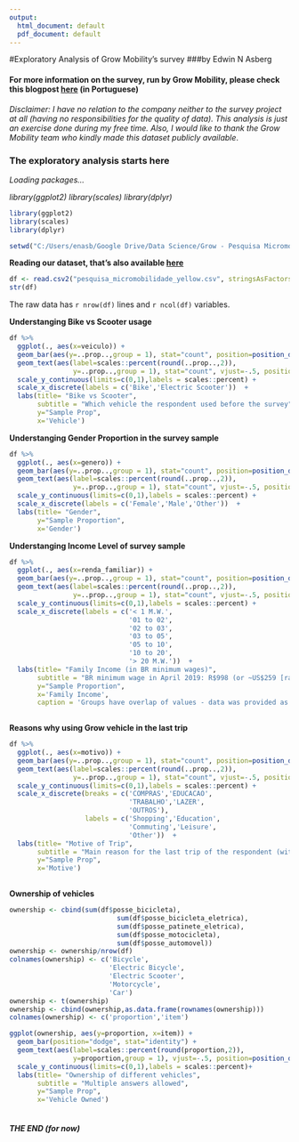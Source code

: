 ```yaml
---
output:
  html_document: default
  pdf_document: default
---
```

#Exploratory Analysis of Grow Mobility's survey
###by Edwin N Asberg

#### For more information on the survey, run by Grow Mobility, please check this blogpost [here](https://medium.com/@growmobility/pesquisa-de-perfil-dos-usu%C3%A1rios-de-patinetes-e-bicicleta-yellow-em-s%C3%A3o-paulo-55728861ac57) (in Portuguese)

*Disclaimer: I have no relation to the company neither to the survey project at all (having no responsibilities for the quality of data). This analysis is just an exercise done during my free time. Also, I would like to thank the Grow Mobility team who kindly made this dataset publicly available*.

### The exploratory analysis starts here

*Loading packages...*

*library(ggplot2)* 
*library(scales)* 
*library(dplyr)* 

```r
library(ggplot2)
library(scales)
library(dplyr)
``` 

```r
setwd("C:/Users/enasb/Google Drive/Data Science/Grow - Pesquisa Micromobilidade/pesquisa_mobilidade_grow")
``` 

**Reading our dataset, that's also available [here](https://archive.org/download/pesquisa_micromobilidade_yellow/pesquisa_micromobilidade_yellow.rar)  **
```r
df <- read.csv2("pesquisa_micromobilidade_yellow.csv", stringsAsFactors = FALSE)
str(df)
``` 
The raw data has `r nrow(df)` lines and `r ncol(df)` variables.

**Understanging Bike vs Scooter usage**
```r
df %>% 
  ggplot(., aes(x=veiculo)) + 
  geom_bar(aes(y=..prop..,group = 1), stat="count", position=position_dodge()) +
  geom_text(aes(label=scales::percent(round(..prop..,2)), 
                y=..prop..,group = 1), stat="count", vjust=-.5, position=position_dodge(.9)) +
  scale_y_continuous(limits=c(0,1),labels = scales::percent) +
  scale_x_discrete(labels = c('Bike','Electric Scooter'))  +
  labs(title= "Bike vs Scooter",
       subtitle = "Which vehicle the respondent used before the survey",
       y="Sample Prop",
       x='Vehicle')
```

**Understanging Gender Proportion in the survey sample**
```r
df %>% 
  ggplot(., aes(x=genero)) + 
  geom_bar(aes(y=..prop..,group = 1), stat="count", position=position_dodge()) +
  geom_text(aes(label=scales::percent(round(..prop..,2)), 
                y=..prop..,group = 1), stat="count", vjust=-.5, position=position_dodge(.9)) +
  scale_y_continuous(limits=c(0,1),labels = scales::percent) +
  scale_x_discrete(labels = c('Female','Male','Other'))  +
  labs(title= "Gender",
       y="Sample Proportion",
       x='Gender')
```

**Understanging Income Level of survey sample**
```r
df %>% 
  ggplot(., aes(x=renda_familiar)) + 
  geom_bar(aes(y=..prop..,group = 1), stat="count", position=position_dodge()) +
  geom_text(aes(label=scales::percent(round(..prop..,2)), 
                y=..prop..,group = 1), stat="count", vjust=-.5, position=position_dodge(.9)) +
  scale_y_continuous(limits=c(0,1),labels = scales::percent) +
  scale_x_discrete(labels = c('< 1 M.W.',
                              '01 to 02',
                              '02 to 03',
                              '03 to 05',
                              '05 to 10',
                              '10 to 20',
                              '> 20 M.W.'))  +
  labs(title= "Family Income (in BR minimum wages)",
       subtitle = "BR minimum wage in April 2019: R$998 (or ~US$259 [rate from Apr 1st])",
       y="Sample Proportion",
       x='Family Income',
       caption = 'Groups have overlap of values - data was provided as it is.')
  
```

**Reasons why using Grow vehicle in the last trip**
```r
df %>% 
  ggplot(., aes(x=motivo)) + 
  geom_bar(aes(y=..prop..,group = 1), stat="count", position=position_dodge()) +
  geom_text(aes(label=scales::percent(round(..prop..,2)), 
                y=..prop..,group = 1), stat="count", vjust=-.5, position=position_dodge(.9)) +
  scale_y_continuous(limits=c(0,1),labels = scales::percent) +
  scale_x_discrete(breaks = c('COMPRAS','EDUCACAO',
                              'TRABALHO','LAZER',
                              'OUTROS'), 
                   labels = c('Shopping','Education',
                              'Commuting','Leisure',
                              'Other'))  +
  labs(title= "Motive of Trip",
       subtitle = "Main reason for the last trip of the respondent (with Grow's bike or scooter)",
       y="Sample Prop",
       x='Motive')
  
```

**Ownership of vehicles**
```r
ownership <- cbind(sum(df$posse_bicicleta),
                           sum(df$posse_bicicleta_eletrica),
                           sum(df$posse_patinete_eletrica),
                           sum(df$posse_motocicleta),
                           sum(df$posse_automovel))
ownership <- ownership/nrow(df)
colnames(ownership) <- c('Bicycle',
                         'Electric Bicycle',
                         'Electric Scooter',
                         'Motorcycle',
                         'Car')
ownership <- t(ownership)
ownership <- cbind(ownership,as.data.frame(rownames(ownership)))
colnames(ownership) <- c('proportion','item')

ggplot(ownership, aes(y=proportion, x=item)) + 
  geom_bar(position="dodge", stat="identity") +
  geom_text(aes(label=scales::percent(round(proportion,2)), 
                y=proportion,group = 1), vjust=-.5, position=position_dodge(.9)) +
  scale_y_continuous(limits=c(0,1),labels = scales::percent)+
  labs(title= "Ownership of different vehicles",
       subtitle = "Multiple answers allowed",
       y="Sample Prop",
       x='Vehicle Owned')
  
```

##### THE END (for now)